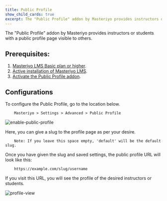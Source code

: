 ```yaml
---
title: Public Profile
show_child_cards: true
excerpt: The "Public Profile" addon by Masteriyo provides instructors or students with a public profile page visible to others.
---
```


The "Public Profile" addon by Masteriyo provides instructors or students with a public profile page visible to others.

## Prerequisites:

1. [Masteriyo LMS Basic plan or higher](https://docs.masteriyo.com/getting-started/installation#installing-masteriyo-lms-pro-version).  
2. [Active installation of Masteriyo LMS](https://docs.masteriyo.com/getting-started/installation#installing-masteriyo-lms-pro-version).
3. [Activate the Public Profile addon](https://docs.masteriyo.com/getting-started/activate-masteriyo-addons).

## Configurations

To configure the Public Profile, go to the location below.

        Masteriyo > Settings > Advanced > Public Profile

![enable-public-profile](https://github.com/Masteriyo/masteriyo-docs/assets/75772539/59eec6b6-2fd3-4954-9712-27e3860c6942)

Here, you can give a slug to the profile page as per your desire.

        Note: If you leave this space empty, 'default' will be the default slug.

Once you have given the slug and saved settings, the public profile URL will look like this:

        https://example.com/slug/username

If you visit this URL, you will see the profile of the desired instructors or students.

![profile-view](https://github.com/Masteriyo/masteriyo-docs/assets/75772539/03937ca5-e015-4a68-89c8-6fd304a01df3)
